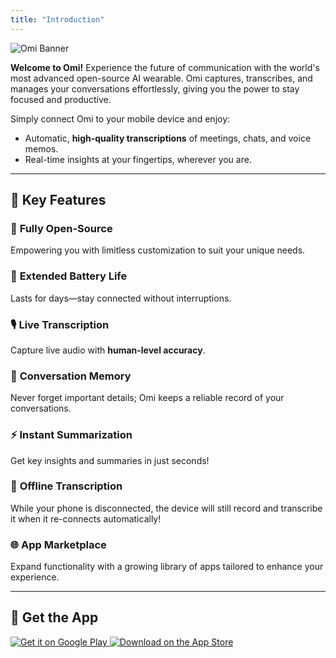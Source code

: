 ```yaml
---
title: "Introduction"
---
```


<div style={{ textAlign: 'center', marginBottom: '20px' }}>
  <img src="/images/docs/get_started/images/omibanner.png" alt="Omi Banner" style={{ width: '100%', maxWidth: '1200px', borderRadius: '10px', boxShadow: '0 4px 10px rgba(0, 0, 0, 0.1)' }} />
</div>

**Welcome to Omi!** Experience the future of communication with the world's most advanced open-source AI wearable. Omi captures, transcribes, and manages your conversations effortlessly, giving you the power to stay focused and productive.

Simply connect Omi to your mobile device and enjoy:

* Automatic, **high-quality transcriptions** of meetings, chats, and voice memos.
* Real-time insights at your fingertips, wherever you are.

***

## 🌟 Key Features[​](#-key-features "Direct link to 🌟 Key Features")

### 🚀 **Fully Open-Source**[​](#-fully-open-source "Direct link to -fully-open-source")

Empowering you with limitless customization to suit your unique needs.

### 🔋 **Extended Battery Life**[​](#-extended-battery-life "Direct link to -extended-battery-life")

Lasts for days—stay connected without interruptions.

### 🎙️ **Live Transcription**[​](#️-live-transcription "Direct link to ️-live-transcription")

Capture live audio with **human-level accuracy**.

### 🧠 **Conversation Memory**[​](#-conversation-memory "Direct link to -conversation-memory")

Never forget important details; Omi keeps a reliable record of your conversations.

### ⚡ **Instant Summarization**[​](#-instant-summarization "Direct link to -instant-summarization")

Get key insights and summaries in just seconds!

### 📡 **Offline Transcription**[​](#-offline-transcription "Direct link to -offline-transcription")

While your phone is disconnected, the device will still record and transcribe it when it re-connects automatically!

### 🌐 **App Marketplace**[​](#-app-marketplace "Direct link to -app-marketplace")

Expand functionality with a growing library of apps tailored to enhance your experience.

***

## 📲 Get the App[​](#-get-the-app "Direct link to 📲 Get the App")

<div style={{ display: 'flex', justifyContent: 'center', gap: '20px', margin: '20px 0' }}>
  <a href="https://play.google.com/store/apps/details?id=com.friend.ios" target="_blank" style={{ display: 'block', width: '200px' }}>
    <img src="https://play.google.com/intl/en_us/badges/static/images/badges/en_badge_web_generic.png" alt="Get it on Google Play" style={{ width: '100%', borderRadius: '5px', boxShadow: '0 2px 5px rgba(0, 0, 0, 0.2)' }} />
  </a>
  <a href="https://apps.apple.com/us/app/friend-ai-wearable/id6502156163" target="_blank" style={{ display: 'block', width: '200px' }}>
    <img src="https://tools.applemediaservices.com/api/badges/download-on-the-app-store/black/en-us?size=250x83" alt="Download on the App Store" style={{ width: '100%', borderRadius: '5px', boxShadow: '0 2px 5px rgba(0, 0, 0, 0.2)' }} />
  </a>
</div>
